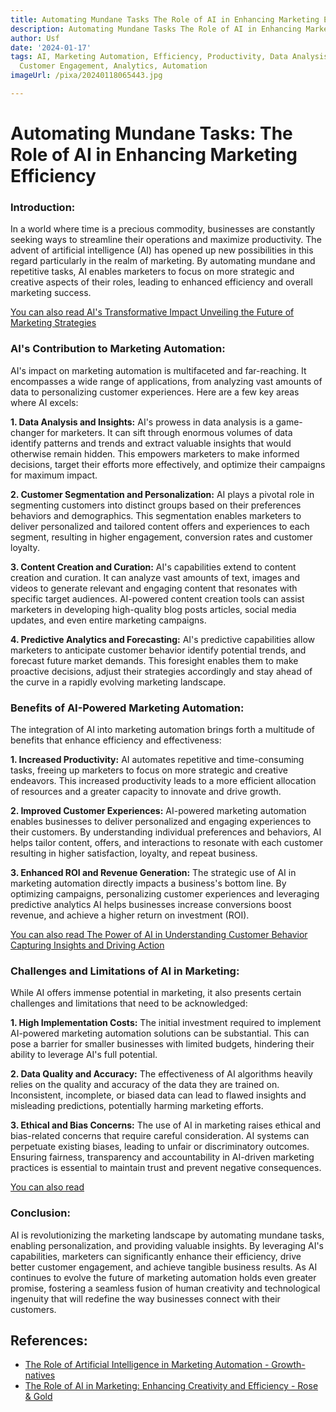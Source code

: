 ```yaml
---
title: Automating Mundane Tasks The Role of AI in Enhancing Marketing Efficiency
description: Automating Mundane Tasks The Role of AI in Enhancing Marketing Efficiency
author: Usf
date: '2024-01-17'
tags: AI, Marketing Automation, Efficiency, Productivity, Data Analysis, Personalization,
  Customer Engagement, Analytics, Automation
imageUrl: /pixa/20240118065443.jpg

---
```

# Automating Mundane Tasks: The Role  of AI in Enhancing Marketing Efficiency

### Introduction:
In a world where time is a precious  commodity, businesses are constantly seeking ways to streamline their operations and maximize productivity. The  advent of artificial intelligence (AI) has opened up new possibilities in this regard particularly  in the realm of marketing. By  automating mundane and repetitive tasks,  AI enables marketers to focus on more strategic and creative aspects of  their roles, leading to enhanced efficiency and overall marketing success.

[You can also read AI's Transformative Impact Unveiling the Future of  Marketing Strategies](AI%27s%20Transformative%20Impact%20Unveiling%20the%20Future%20of%20Marketing%20Strategies)


### AI's Contribution to Marketing Automation:
AI's  impact on marketing automation is multifaceted and far-reaching. It encompasses a  wide  range of applications, from analyzing vast amounts of data to personalizing customer experiences. Here are a few key areas where AI excels:

**1. Data Analysis and  Insights:**
AI's  prowess in data analysis is a game-changer for marketers. It can sift  through enormous volumes of data  identify patterns and trends and extract valuable insights that would otherwise remain hidden. This empowers marketers to make informed  decisions, target their  efforts  more effectively, and  optimize their campaigns for maximum impact.

**2. Customer  Segmentation and Personalization:**
AI plays a pivotal role in segmenting customers  into distinct groups based on their preferences behaviors and demographics. This segmentation enables marketers to deliver personalized and tailored content offers and experiences to each segment, resulting in higher engagement, conversion rates and customer loyalty.

**3. Content Creation and Curation:**
AI's  capabilities extend to content creation and curation. It can analyze vast amounts of text, images and videos to generate relevant and engaging content that resonates with specific target audiences.  AI-powered content creation tools can assist marketers in developing high-quality blog posts articles,  social media updates, and even  entire marketing campaigns.

**4. Predictive  Analytics  and Forecasting:**
AI's predictive capabilities allow marketers to anticipate customer behavior identify potential trends, and forecast future market demands. This foresight enables them to  make proactive decisions, adjust their  strategies accordingly and stay  ahead of  the curve in a rapidly evolving  marketing  landscape.

### Benefits of AI-Powered Marketing Automation:

The integration of AI into marketing automation brings forth a multitude of benefits that enhance efficiency and effectiveness:

**1. Increased Productivity:**
AI automates repetitive and time-consuming tasks, freeing up marketers to focus on more strategic and creative endeavors. This increased productivity  leads to a more efficient allocation of resources and a greater capacity to innovate and drive growth.

**2. Improved Customer Experiences:**
AI-powered  marketing automation enables businesses to deliver personalized and engaging experiences to their  customers. By  understanding individual preferences and behaviors, AI helps tailor content, offers, and interactions to resonate with each customer resulting in higher satisfaction, loyalty, and  repeat business.

**3. Enhanced ROI and Revenue Generation:**
The strategic use of AI in marketing automation directly impacts a  business's bottom line. By optimizing campaigns, personalizing customer  experiences and leveraging predictive analytics AI helps businesses increase  conversions boost  revenue, and achieve a higher return on investment (ROI).

[You can also read The Power of AI in Understanding  Customer Behavior Capturing Insights and Driving Action](The%20Power%20of%20AI%20in%20Understanding%20Customer%20Behavior%20Capturing%20Insights%20and%20Driving%20Action)


### Challenges and Limitations of AI in  Marketing:
While AI  offers immense potential in marketing, it also  presents  certain challenges and limitations that need to be acknowledged:

**1. High Implementation Costs:**
The initial  investment required to implement AI-powered marketing automation solutions  can be substantial. This can pose a barrier for smaller businesses with  limited budgets, hindering their ability to leverage AI's full potential.

**2. Data Quality and Accuracy:**
The effectiveness of  AI algorithms heavily relies on the  quality and accuracy of  the data they are trained on.  Inconsistent, incomplete, or biased  data can lead to flawed insights and misleading predictions,  potentially harming marketing efforts.

**3. Ethical  and Bias Concerns:**
The use of AI in marketing raises  ethical and bias-related concerns that require  careful consideration. AI systems can perpetuate existing biases,  leading  to unfair or discriminatory outcomes. Ensuring fairness, transparency and  accountability in AI-driven marketing practices is essential to maintain trust and prevent negative  consequences.

[You can also read ]()


### Conclusion:
AI is revolutionizing the marketing landscape by automating  mundane tasks, enabling personalization, and  providing valuable insights. By leveraging AI's capabilities, marketers can significantly enhance their efficiency,  drive better customer  engagement, and achieve tangible business results. As AI continues to evolve the future of marketing automation holds even  greater promise, fostering a  seamless fusion of human creativity and technological ingenuity that will redefine the  way businesses connect with their customers.

## References:
- [The Role of Artificial Intelligence in Marketing Automation - Growth-natives](https://growthnatives.com/blogs/marketing-automation/the-role-of-ai-in-marketing-automation/)
- [The Role of AI in Marketing: Enhancing Creativity and Efficiency - Rose & Gold](https://roseandgold.com/the-role-of-ai-in-marketing-enhancing-creativity-and-efficiency/)
